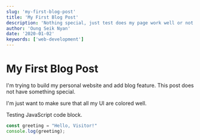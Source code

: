 ```yaml
---
slug: 'my-first-blog-post'
title: 'My First Blog Post'
description: 'Nothing special, just test does my page work well or not.'
author: 'Oung Seik Nyan'
date: '2020-01-02'
keywords: ['web-development']
---
```


# My First Blog Post 

I'm trying to build my personal website and add blog feature. This post does not have something special.

I'm just want to make sure that all my UI are colored well.


Testing JavaScript code block.

```js
const greeting = "Hello, Visitor!"
console.log(greeting);
```
